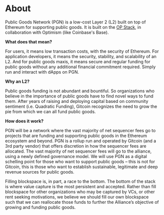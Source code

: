 # About

Public Goods Network (PGN) is a low-cost Layer 2 (L2) built on top of Ethereum
for supporting public goods. It is built on the [OP
Stack](https://stack.optimism.io/), in collaboration with Optimism (like
Coinbase's Base).

**What does that mean?**

For users, it means low transaction costs, with the security of Ethereum. For
application developers, it means the security, stability, and scalability of an
L2. And for public goods maxis, it means secure and regular funding for public
goods without any additional financial commitment required. Simply run and
interact with dApps on PGN.

**Why an L2?**

Public goods funding is not abundant and bountiful. So organizations who believe
in the importance of public goods have to find novel ways to fund them. After
years of raising and deploying capital based on community sentiment (i.e.
Quadratic Funding), Gitcoin recognizes the need to grow the pie from which we
can all fund public goods.

**How does it work?**

PGN will be a network where the vast majority of net sequencer fees go to
projects that are funding and supporting public goods in the Ethereum ecosystem
and beyond. PGN is a rollup run and operated by Gitcoin (and a 3rd party vendor)
that offers discretion in how the sequencer fees are allocated. The vast
majority of net sequencer fees will go to the alliance, using a newly defined
governance model. We will use PGN as a digital schelling point for those who
want to support public goods – this is not for Gitcoin, this is those who want
to establish sustainable, legitimate and deep revenue sources for public goods.

Filling blockspace is, in part, a race to the bottom. The bottom of the stack is
where value capture is the most persistent and accepted. Rather than fill
blockspace for other organizations who may be captured by VCs, or other rent
seeking motivations, we believe we should fill our own blockspace such that we
can reallocate those funds to further the Alliance’s objective of growing and
funding public goods.
